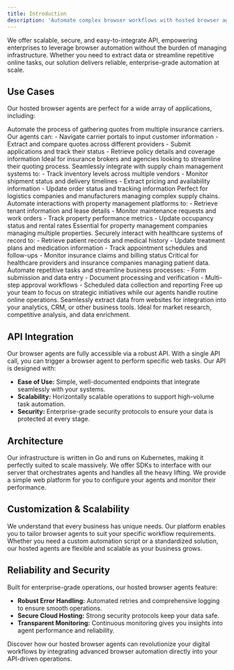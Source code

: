 ```yaml
---
title: Introduction
description: 'Automate complex browser workflows with hosted browser agents'
---
```


We offer scalable, secure, and easy-to-integrate API, empowering enterprises to leverage browser automation without the burden of managing infrastructure. Whether you need to extract data or streamline repetitive online tasks, our solution delivers reliable, enterprise-grade automation at scale.

## Use Cases

Our hosted browser agents are perfect for a wide array of applications, including:

<AccordionGroup>
  <Accordion title="Insurance Carrier Quoting">
    Automate the process of gathering quotes from multiple insurance carriers. Our agents can:
    - Navigate carrier portals to input customer information
    - Extract and compare quotes across different providers
    - Submit applications and track their status
    - Retrieve policy details and coverage information
    Ideal for insurance brokers and agencies looking to streamline their quoting process.
  </Accordion>
  <Accordion title="Supply Chain Portal Integration">
    Seamlessly integrate with supply chain management systems to:
    - Track inventory levels across multiple vendors
    - Monitor shipment status and delivery timelines
    - Extract pricing and availability information
    - Update order status and tracking information
    Perfect for logistics companies and manufacturers managing complex supply chains.
  </Accordion>
  <Accordion title="Property Management Systems">
    Automate interactions with property management platforms to:
    - Retrieve tenant information and lease details
    - Monitor maintenance requests and work orders
    - Track property performance metrics
    - Update occupancy status and rental rates
    Essential for property management companies managing multiple properties.
  </Accordion>
  <Accordion title="Healthcare Systems Integration">
    Securely interact with healthcare systems of record to:
    - Retrieve patient records and medical history
    - Update treatment plans and medication information
    - Track appointment schedules and follow-ups
    - Monitor insurance claims and billing status
    Critical for healthcare providers and insurance companies managing patient data.
  </Accordion>
  <Accordion title="Digital Workflow Automation">
    Automate repetitive tasks and streamline business processes:
    - Form submission and data entry
    - Document processing and verification
    - Multi-step approval workflows
    - Scheduled data collection and reporting
    Free up your team to focus on strategic initiatives while our agents handle routine online operations.
  </Accordion>
  <Accordion title="Data Extraction & Integration">
    Seamlessly extract data from websites for integration into your analytics, CRM, or other business tools. Ideal for market research, competitive analysis, and data enrichment.
  </Accordion>
</AccordionGroup>

## API Integration

Our browser agents are fully accessible via a robust API. With a single API call, you can trigger a browser agent to perform specific web tasks. Our API is designed with:

- **Ease of Use:** Simple, well-documented endpoints that integrate seamlessly with your systems.
- **Scalability:** Horizontally scalable operations to support high-volume task automation.
- **Security:** Enterprise-grade security protocols to ensure your data is protected at every stage.

## Architecture

Our infrastructure is written in Go and runs on Kubernetes, making it perfectly suited to scale massively. We offer SDKs to interface with our server that orchestrates agents and handles all the heavy lifting. We provide a simple web platform for you to configure your agents and monitor their performance.

## Customization & Scalability

We understand that every business has unique needs. Our platform enables you to tailor browser agents to suit your specific workflow requirements. Whether you need a custom automation script or a standardized solution, our hosted agents are flexible and scalable as your business grows.

## Reliability and Security

Built for enterprise-grade operations, our hosted browser agents feature:

- **Robust Error Handling:** Automated retries and comprehensive logging to ensure smooth operations.
- **Secure Cloud Hosting:** Strong security protocols keep your data safe.
- **Transparent Monitoring:** Continuous monitoring gives you insights into agent performance and reliability.

Discover how our hosted browser agents can revolutionize your digital workflows by integrating advanced browser automation directly into your API-driven operations.
